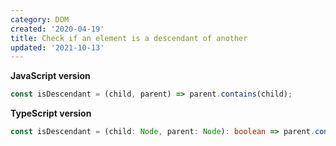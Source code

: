 ```yaml
---
category: DOM
created: '2020-04-19'
title: Check if an element is a descendant of another
updated: '2021-10-13'
---
```


**JavaScript version**

```js isDescendant.js
const isDescendant = (child, parent) => parent.contains(child);
```

**TypeScript version**

```ts isDescendant.ts
const isDescendant = (child: Node, parent: Node): boolean => parent.contains(child);
```
